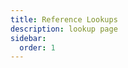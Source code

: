 ```yaml
---
title: Reference Lookups
description: lookup page
sidebar:
  order: 1
---
```



<LinkCard
  title="Blocks"
  description="All of the current blocks in wubby."
  href="../blocks/blocks"
/>

<LinkCard
  title="Logic"
  description="All gates, inputs and outputs in wubby."
  href="../logic/logic"
/>

<LinkCard
  title="Zones"
  description="All of the current zones in wubby."
  href="../logic/logic"
/>